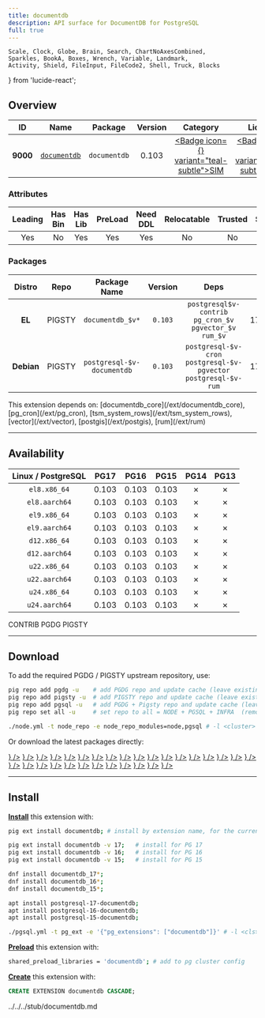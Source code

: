 ```yaml
---
title: documentdb
description: API surface for DocumentDB for PostgreSQL
full: true
---
```


    Scale, Clock, Globe, Brain, Search, ChartNoAxesCombined,
    Sparkles, BookA, Boxes, Wrench, Variable, Landmark,
    Activity, Shield, FileInput, FileCode2, Shell, Truck, Blocks
} from 'lucide-react';

## Overview

| <TooltipIconButton tooltip="Extension unique identifier" side="top">ID</TooltipIconButton> | <TooltipIconButton tooltip="Extension name" side="top">Name</TooltipIconButton> | <TooltipIconButton tooltip="Package name for installation" side="top">Package</TooltipIconButton> | <TooltipIconButton tooltip="Latest available extension version" side="top">Version</TooltipIconButton> | <TooltipIconButton tooltip="Extension category" side="top">Category</TooltipIconButton> | <TooltipIconButton tooltip="Open source license" side="top">License</TooltipIconButton> | <TooltipIconButton tooltip="Programming language" side="top">Lang</TooltipIconButton> |
|:--------:|:--------:|:----------:|:--------------:|:---------------------------------------:|:------------------------------------------------------:|:----:|
| **9000** | [`documentdb`](https://github.com/microsoft/documentdb) | `documentdb` | 0.103 | <a href="/ext/sim" className="no-underline"><Badge icon={<Shell />} variant="teal-subtle">SIM</Badge></a> | <a href="/ext/list/license#mit" className="no-underline"><Badge icon={<Scale />} variant="blue-subtle">MIT</Badge></a> | <a href="/ext/list/lang#c"><Badge icon={<FileCode2 />} variant="blue-subtle">C</Badge></a> |

### Attributes

| <TooltipIconButton tooltip="The Primary Leading extension in the Package" side="top">Leading</TooltipIconButton> | <TooltipIconButton tooltip="Contains binary utils" side="top">Has Bin</TooltipIconButton> | <TooltipIconButton tooltip="Contains .so shared library files" side="top">Has Lib</TooltipIconButton> | <TooltipIconButton tooltip="Requires preloading via shared_preload_libraries" side="top">PreLoad</TooltipIconButton> | <TooltipIconButton tooltip="Requires CREATE EXTENSION DDL command" side="top">Need DDL</TooltipIconButton> | <TooltipIconButton tooltip="Can be installed in any schema" side="top">Relocatable</TooltipIconButton> | <TooltipIconButton tooltip="Can be created by non-superuser" side="top">Trusted</TooltipIconButton> | <TooltipIconButton tooltip="Schemas used by this extension" side="top">Schemas</TooltipIconButton> |
|:-------:|:-------:|:-------:|:-------:|:--------:|:-----------:|:-------:|:-------:|
| Yes | No | Yes | Yes | Yes | No | No | - |

### Packages

| <TooltipIconButton tooltip="Linux distribution family, EL or Debian" side="top">Distro</TooltipIconButton> | <TooltipIconButton tooltip="Package repository" side="top">Repo</TooltipIconButton> | <TooltipIconButton tooltip="The RPM/DEB Package Name Pattern (replace $v with real pg major)" side="top">Package Name</TooltipIconButton> | <TooltipIconButton tooltip="Latest package version" side="top">Version</TooltipIconButton> | <TooltipIconButton tooltip="RPM/DEB Package dependencies" side="top">Deps</TooltipIconButton> | <TooltipIconButton tooltip="Available in these PostgreSQL Major Versions" side="top">PG Major</TooltipIconButton> |
|:----------:|:--------:|:------------------------:|:-----------:|:------------:|:------------------:|
|   **EL**   | <Badge variant="amber-subtle"><span className="font-bold">PIGSTY</span></Badge> | `documentdb_$v*` | `0.103` | `postgresql$v-contrib`<br /> `pg_cron_$v`<br /> `pgvector_$v`<br /> `rum_$v` | <Badge variant="green-subtle">17</Badge><Badge variant="green-subtle">16</Badge><Badge variant="green-subtle">15</Badge><Badge variant="red-subtle">14</Badge><Badge variant="red-subtle">13</Badge> |
| **Debian** | <Badge variant="amber-subtle"><span className="font-bold">PIGSTY</span></Badge> | `postgresql-$v-documentdb` | `0.103` | `postgresql-$v-cron`<br /> `postgresql-$v-pgvector`<br /> `postgresql-$v-rum` | <Badge variant="green-subtle">17</Badge><Badge variant="green-subtle">16</Badge><Badge variant="green-subtle">15</Badge><Badge variant="red-subtle">14</Badge><Badge variant="red-subtle">13</Badge> |


<Callout title="Dependencies" type="warn">
    This extension depends on: [documentdb_core](/ext/documentdb_core), [pg_cron](/ext/pg_cron), [tsm_system_rows](/ext/tsm_system_rows), [vector](/ext/vector), [postgis](/ext/postgis), [rum](/ext/rum)
</Callout>


------

## Availability

| <TooltipIconButton tooltip="Linux Distro Arch / PostgreSQL Major Version" side="top">Linux / PostgreSQL </TooltipIconButton> | **PG17** | **PG16** | **PG15** | <span className="text-red-500">**PG14**</span> | <span className="text-red-500">**PG13**</span> |
|:-----:|:-----:|:-----:|:-----:|:-----:|:-----:|
| `el8.x86_64` | <Badge variant="amber-subtle">0.103</Badge> | <Badge variant="amber-subtle">0.103</Badge> | <Badge variant="amber-subtle">0.103</Badge> | <Badge variant="red-subtle">✗</Badge> | <Badge variant="red-subtle">✗</Badge> |
| `el8.aarch64` | <Badge variant="amber-subtle">0.103</Badge> | <Badge variant="amber-subtle">0.103</Badge> | <Badge variant="amber-subtle">0.103</Badge> | <Badge variant="red-subtle">✗</Badge> | <Badge variant="red-subtle">✗</Badge> |
| `el9.x86_64` | <Badge variant="amber-subtle">0.103</Badge> | <Badge variant="amber-subtle">0.103</Badge> | <Badge variant="amber-subtle">0.103</Badge> | <Badge variant="red-subtle">✗</Badge> | <Badge variant="red-subtle">✗</Badge> |
| `el9.aarch64` | <Badge variant="amber-subtle">0.103</Badge> | <Badge variant="amber-subtle">0.103</Badge> | <Badge variant="amber-subtle">0.103</Badge> | <Badge variant="red-subtle">✗</Badge> | <Badge variant="red-subtle">✗</Badge> |
| `d12.x86_64` | <Badge variant="amber-subtle">0.103</Badge> | <Badge variant="amber-subtle">0.103</Badge> | <Badge variant="amber-subtle">0.103</Badge> | <Badge variant="red-subtle">✗</Badge> | <Badge variant="red-subtle">✗</Badge> |
| `d12.aarch64` | <Badge variant="amber-subtle">0.103</Badge> | <Badge variant="amber-subtle">0.103</Badge> | <Badge variant="amber-subtle">0.103</Badge> | <Badge variant="red-subtle">✗</Badge> | <Badge variant="red-subtle">✗</Badge> |
| `u22.x86_64` | <Badge variant="amber-subtle">0.103</Badge> | <Badge variant="amber-subtle">0.103</Badge> | <Badge variant="amber-subtle">0.103</Badge> | <Badge variant="red-subtle">✗</Badge> | <Badge variant="red-subtle">✗</Badge> |
| `u22.aarch64` | <Badge variant="amber-subtle">0.103</Badge> | <Badge variant="amber-subtle">0.103</Badge> | <Badge variant="amber-subtle">0.103</Badge> | <Badge variant="red-subtle">✗</Badge> | <Badge variant="red-subtle">✗</Badge> |
| `u24.x86_64` | <Badge variant="amber-subtle">0.103</Badge> | <Badge variant="amber-subtle">0.103</Badge> | <Badge variant="amber-subtle">0.103</Badge> | <Badge variant="red-subtle">✗</Badge> | <Badge variant="red-subtle">✗</Badge> |
| `u24.aarch64` | <Badge variant="amber-subtle">0.103</Badge> | <Badge variant="amber-subtle">0.103</Badge> | <Badge variant="amber-subtle">0.103</Badge> | <Badge variant="red-subtle">✗</Badge> | <Badge variant="red-subtle">✗</Badge> |

<Badge variant="green-subtle"><span className="font-black">CONTRIB</span></Badge> <Badge variant="blue-subtle"><span className="font-black">PGDG</span></Badge> <Badge variant="amber-subtle"><span className="font-black">PIGSTY</span></Badge>

------

## Download

To add the required PGDG / PIGSTY upstream repository, use:

```bash tab="pig"
pig repo add pgdg -u    # add PGDG repo and update cache (leave existing repos)
pig repo add pigsty -u  # add PIGSTY repo and update cache (leave existing repos)
pig repo add pgsql -u   # add PGDG + Pigsty repo and update cache (leave existing repos)
pig repo set all -u     # set repo to all = NODE + PGSQL + INFRA  (remove existing repos)
```
```bash tab="pigsty"
./node.yml -t node_repo -e node_repo_modules=node,pgsql # -l <cluster>
```

Or download the latest packages directly:

<Files>
    <Folder name="el8.x86_64">
        <a href="https://repo.pigsty.io/yum/pgsql/el8.x86_64/documentdb_17-0.103-0PIGSTY.el8.x86_64.rpm"><File name="documentdb_17-0.103-0PIGSTY.el8.x86_64.rpm" icon={<Package className="text-emerald-500" />} /></a>
        <a href="https://repo.pigsty.io/yum/pgsql/el8.x86_64/documentdb_16-0.103-0PIGSTY.el8.x86_64.rpm"><File name="documentdb_16-0.103-0PIGSTY.el8.x86_64.rpm" icon={<Package className="text-emerald-500" />} /></a>
        <a href="https://repo.pigsty.io/yum/pgsql/el8.x86_64/documentdb_15-0.103-0PIGSTY.el8.x86_64.rpm"><File name="documentdb_15-0.103-0PIGSTY.el8.x86_64.rpm" icon={<Package className="text-emerald-500" />} /></a>
    </Folder>
    <Folder name="el8.aarch64">
        <a href="https://repo.pigsty.io/yum/pgsql/el8.aarch64/documentdb_17-0.103-0PIGSTY.el8.aarch64.rpm"><File name="documentdb_17-0.103-0PIGSTY.el8.aarch64.rpm" icon={<Package className="text-orange-500" />} /></a>
        <a href="https://repo.pigsty.io/yum/pgsql/el8.aarch64/documentdb_16-0.103-0PIGSTY.el8.aarch64.rpm"><File name="documentdb_16-0.103-0PIGSTY.el8.aarch64.rpm" icon={<Package className="text-orange-500" />} /></a>
        <a href="https://repo.pigsty.io/yum/pgsql/el8.aarch64/documentdb_15-0.103-0PIGSTY.el8.aarch64.rpm"><File name="documentdb_15-0.103-0PIGSTY.el8.aarch64.rpm" icon={<Package className="text-orange-500" />} /></a>
    </Folder>
    <Folder name="el9.x86_64">
        <a href="https://repo.pigsty.io/yum/pgsql/el9.x86_64/documentdb_17-0.103-0PIGSTY.el9.x86_64.rpm"><File name="documentdb_17-0.103-0PIGSTY.el9.x86_64.rpm" icon={<Package className="text-emerald-500" />} /></a>
        <a href="https://repo.pigsty.io/yum/pgsql/el9.x86_64/documentdb_16-0.103-0PIGSTY.el9.x86_64.rpm"><File name="documentdb_16-0.103-0PIGSTY.el9.x86_64.rpm" icon={<Package className="text-emerald-500" />} /></a>
        <a href="https://repo.pigsty.io/yum/pgsql/el9.x86_64/documentdb_15-0.103-0PIGSTY.el9.x86_64.rpm"><File name="documentdb_15-0.103-0PIGSTY.el9.x86_64.rpm" icon={<Package className="text-emerald-500" />} /></a>
    </Folder>
    <Folder name="el9.aarch64">
        <a href="https://repo.pigsty.io/yum/pgsql/el9.aarch64/documentdb_17-0.103-0PIGSTY.el9.aarch64.rpm"><File name="documentdb_17-0.103-0PIGSTY.el9.aarch64.rpm" icon={<Package className="text-orange-500" />} /></a>
        <a href="https://repo.pigsty.io/yum/pgsql/el9.aarch64/documentdb_16-0.103-0PIGSTY.el9.aarch64.rpm"><File name="documentdb_16-0.103-0PIGSTY.el9.aarch64.rpm" icon={<Package className="text-orange-500" />} /></a>
        <a href="https://repo.pigsty.io/yum/pgsql/el9.aarch64/documentdb_15-0.103-0PIGSTY.el9.aarch64.rpm"><File name="documentdb_15-0.103-0PIGSTY.el9.aarch64.rpm" icon={<Package className="text-orange-500" />} /></a>
    </Folder>
    <Folder name="d12.x86_64">
        <a href="https://repo.pigsty.io/apt/pgsql/bookworm/pool/main/d/documentdb/postgresql-17-documentdb_0.103-0PIGSTY~bookworm_amd64.deb"><File name="postgresql-17-documentdb_0.103-0PIGSTY~bookworm_amd64.deb" icon={<Box className="text-emerald-500" />} /></a>
        <a href="https://repo.pigsty.io/apt/pgsql/bookworm/pool/main/d/documentdb/postgresql-16-documentdb_0.103-0PIGSTY~bookworm_amd64.deb"><File name="postgresql-16-documentdb_0.103-0PIGSTY~bookworm_amd64.deb" icon={<Box className="text-emerald-500" />} /></a>
        <a href="https://repo.pigsty.io/apt/pgsql/bookworm/pool/main/d/documentdb/postgresql-15-documentdb_0.103-0PIGSTY~bookworm_amd64.deb"><File name="postgresql-15-documentdb_0.103-0PIGSTY~bookworm_amd64.deb" icon={<Box className="text-emerald-500" />} /></a>
    </Folder>
    <Folder name="d12.aarch64">
        <a href="https://repo.pigsty.io/apt/pgsql/bookworm/pool/main/d/documentdb/postgresql-17-documentdb_0.103-0PIGSTY~bookworm_arm64.deb"><File name="postgresql-17-documentdb_0.103-0PIGSTY~bookworm_arm64.deb" icon={<Box className="text-orange-500" />} /></a>
        <a href="https://repo.pigsty.io/apt/pgsql/bookworm/pool/main/d/documentdb/postgresql-16-documentdb_0.103-0PIGSTY~bookworm_arm64.deb"><File name="postgresql-16-documentdb_0.103-0PIGSTY~bookworm_arm64.deb" icon={<Box className="text-orange-500" />} /></a>
        <a href="https://repo.pigsty.io/apt/pgsql/bookworm/pool/main/d/documentdb/postgresql-15-documentdb_0.103-0PIGSTY~bookworm_arm64.deb"><File name="postgresql-15-documentdb_0.103-0PIGSTY~bookworm_arm64.deb" icon={<Box className="text-orange-500" />} /></a>
    </Folder>
    <Folder name="u22.x86_64">
        <a href="https://repo.pigsty.io/apt/pgsql/jammy/pool/main/d/documentdb/postgresql-17-documentdb_0.103-0PIGSTY~jammy_amd64.deb"><File name="postgresql-17-documentdb_0.103-0PIGSTY~jammy_amd64.deb" icon={<Box className="text-emerald-500" />} /></a>
        <a href="https://repo.pigsty.io/apt/pgsql/jammy/pool/main/d/documentdb/postgresql-16-documentdb_0.103-0PIGSTY~jammy_amd64.deb"><File name="postgresql-16-documentdb_0.103-0PIGSTY~jammy_amd64.deb" icon={<Box className="text-emerald-500" />} /></a>
        <a href="https://repo.pigsty.io/apt/pgsql/jammy/pool/main/d/documentdb/postgresql-15-documentdb_0.103-0PIGSTY~jammy_amd64.deb"><File name="postgresql-15-documentdb_0.103-0PIGSTY~jammy_amd64.deb" icon={<Box className="text-emerald-500" />} /></a>
    </Folder>
    <Folder name="u22.aarch64">
        <a href="https://repo.pigsty.io/apt/pgsql/jammy/pool/main/d/documentdb/postgresql-17-documentdb_0.103-0PIGSTY~jammy_arm64.deb"><File name="postgresql-17-documentdb_0.103-0PIGSTY~jammy_arm64.deb" icon={<Box className="text-orange-500" />} /></a>
        <a href="https://repo.pigsty.io/apt/pgsql/jammy/pool/main/d/documentdb/postgresql-16-documentdb_0.103-0PIGSTY~jammy_arm64.deb"><File name="postgresql-16-documentdb_0.103-0PIGSTY~jammy_arm64.deb" icon={<Box className="text-orange-500" />} /></a>
        <a href="https://repo.pigsty.io/apt/pgsql/jammy/pool/main/d/documentdb/postgresql-15-documentdb_0.103-0PIGSTY~jammy_arm64.deb"><File name="postgresql-15-documentdb_0.103-0PIGSTY~jammy_arm64.deb" icon={<Box className="text-orange-500" />} /></a>
    </Folder>
    <Folder name="u24.x86_64">
        <a href="https://repo.pigsty.io/apt/pgsql/noble/pool/main/d/documentdb/postgresql-17-documentdb_0.103-0PIGSTY~noble_amd64.deb"><File name="postgresql-17-documentdb_0.103-0PIGSTY~noble_amd64.deb" icon={<Box className="text-emerald-500" />} /></a>
        <a href="https://repo.pigsty.io/apt/pgsql/noble/pool/main/d/documentdb/postgresql-16-documentdb_0.103-0PIGSTY~noble_amd64.deb"><File name="postgresql-16-documentdb_0.103-0PIGSTY~noble_amd64.deb" icon={<Box className="text-emerald-500" />} /></a>
        <a href="https://repo.pigsty.io/apt/pgsql/noble/pool/main/d/documentdb/postgresql-15-documentdb_0.103-0PIGSTY~noble_amd64.deb"><File name="postgresql-15-documentdb_0.103-0PIGSTY~noble_amd64.deb" icon={<Box className="text-emerald-500" />} /></a>
    </Folder>
    <Folder name="u24.aarch64">
        <a href="https://repo.pigsty.io/apt/pgsql/noble/pool/main/d/documentdb/postgresql-17-documentdb_0.103-0PIGSTY~noble_arm64.deb"><File name="postgresql-17-documentdb_0.103-0PIGSTY~noble_arm64.deb" icon={<Box className="text-orange-500" />} /></a>
        <a href="https://repo.pigsty.io/apt/pgsql/noble/pool/main/d/documentdb/postgresql-16-documentdb_0.103-0PIGSTY~noble_arm64.deb"><File name="postgresql-16-documentdb_0.103-0PIGSTY~noble_arm64.deb" icon={<Box className="text-orange-500" />} /></a>
        <a href="https://repo.pigsty.io/apt/pgsql/noble/pool/main/d/documentdb/postgresql-15-documentdb_0.103-0PIGSTY~noble_arm64.deb"><File name="postgresql-15-documentdb_0.103-0PIGSTY~noble_arm64.deb" icon={<Box className="text-orange-500" />} /></a>
    </Folder>
</Files>

------

## Install

[**Install**](/docs/pgsql/extension/install) this extension with:

```bash tab="pig"
pig ext install documentdb; # install by extension name, for the current active PG version

pig ext install documentdb -v 17;   # install for PG 17
pig ext install documentdb -v 16;   # install for PG 16
pig ext install documentdb -v 15;   # install for PG 15
```
```bash tab="yum" 
dnf install documentdb_17*;
dnf install documentdb_16*;
dnf install documentdb_15*;
```
```bash tab="apt" 
apt install postgresql-17-documentdb;
apt install postgresql-16-documentdb;
apt install postgresql-15-documentdb;
```
```bash tab="ansible"
./pgsql.yml -t pg_ext -e '{"pg_extensions": ["documentdb"]}' # -l <cls>
```

[**Preload**](/docs/pgsql/extension/load) this extension with:

```bash
shared_preload_libraries = 'documentdb'; # add to pg cluster config
```

[**Create**](/docs/pgsql/extension/create) this extension with:

```sql
CREATE EXTENSION documentdb CASCADE;
```


<include>../../../stub/documentdb.md</include>
